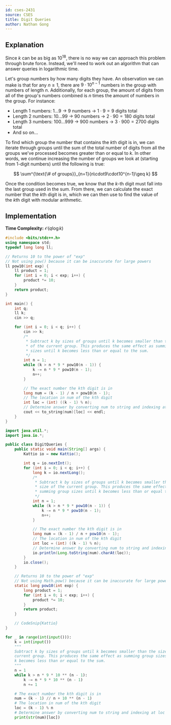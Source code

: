 ```yaml
---
id: cses-2431
source: CSES
title: Digit Queries
author: Nathan Gong
---
```


## Explanation

Since $k$ can be as big as $10^{18}$, there is no way we can approach this
problem through brute force. Instead, we'll need to work out an algorithm that
can answer queries in logarithmic time.

Let's group numbers by how many digits they have. An observation we can
make is that for any $n \geq 1$, there are $9 \cdot 10^{n-1}$ numbers in the
group with numbers of length $n$. Additionally, for each group, the amount of
digits from all of the group's numbers combined is $n$ times the amount of
numbers in the group. For instance:

- Length $1$ numbers: $1$...$9$ -> $9$ numbers -> $1\cdot9=9$ digits total
- Length $2$ numbers: $10...99$ -> $90$ numbers -> $2\cdot90=180$ digits total
- Length $3$ numbers: $100...999$ -> $900$ numbers -> $3\cdot900=2700$ digits
  total
- And so on...

To find which group the number that contains the $k$th digit is in, we can
iterate through groups until the sum of the total number of digits from all the
groups we've processed becomes greater than or equal to $k$. In other words, we
continue increasing the number of groups we look at (starting from $1$-digit
numbers) until the following is true:

$$
\sum^{\text{\# of groups}}_{n=1}{n\cdot9\cdot10^{n-1}\geq k}
$$

Once the condition becomes true, we know that the $k$-th digit must fall into the
last group used in the sum. From there, we can calculate the exact number that
the $k$th digit is in, which we can then use to find the value of the $k$th
digit with modular arithmetic.

## Implementation

**Time Complexity:** $\mathcal{O}(q\log{k})$

<LanguageSection>

<CPPSection>

```cpp
#include <bits/stdc++.h>
using namespace std;
typedef long long ll;

// Returns 10 to the power of "exp"
// Not using pow() because it can be inaccurate for large powers
ll pow10(int exp) {
	ll product = 1;
	for (int i = 0; i < exp; i++) {
		product *= 10;
	}
	return product;
}

int main() {
	int q;
	ll k;	
	cin >> q;

	for (int i = 0; i < q; i++) {
		cin >> k;
		/*
		 * Subtract k by sizes of groups until k becomes smaller than the size
		 * of the current group. This produces the same effect as summing group
		 * sizes until k becomes less than or equal to the sum.
		 */
		int n = 1;
		while (k > n * 9 * pow10(n - 1)) {
			k -= n * 9 * pow10(n - 1);
			n++;
		}

		// The exact number the kth digit is in
		long num = (k - 1) / n + pow10(n - 1);
		// The location in num of the kth digit
		int loc = (int) ((k - 1) % n);
		// Determine answer by converting num to string and indexing at loc
		cout << to_string(num)[loc] << endl;
	}
}
```

</CPPSection>

<JavaSection>

```java
import java.util.*;
import java.io.*;

public class DigitQueries {
	public static void main(String[] args) {
		Kattio io = new Kattio();

		int q = io.nextInt();
		for (int i = 0; i < q; i++) {
			long k = io.nextLong();
			/*
			 * Subtract k by sizes of groups until k becomes smaller than the
			 * size of the current group. This produces the same effect as
			 * summing group sizes until k becomes less than or equal to the sum.
			 */
			int n = 1;
			while (k > n * 9 * pow10(n - 1)) {
				k -= n * 9 * pow10(n - 1);
				n++;
			}

			// The exact number the kth digit is in
			long num = (k - 1) / n + pow10(n - 1);
			// The location in num of the kth digit
			int loc = (int) ((k - 1) % n);
			// Determine answer by converting num to string and indexing at loc
			io.println(Long.toString(num).charAt(loc));
		}
		io.close();
	}

	// Returns 10 to the power of "exp"
	// Not using Math.pow() because it can be inaccurate for large powers
	static long pow10(int exp) {
		long product = 1;
		for (int i = 0; i < exp; i++) {
			product *= 10;
		}
		return product;
	}

	// CodeSnip{Kattio}
}
```

</JavaSection>

<PySection>

```py
for _ in range(int(input())):
	k = int(input())
	"""
	Subtract k by sizes of groups until k becomes smaller than the size of the
	current group. This produces the same effect as summing group sizes until
	k becomes less than or equal to the sum.
	"""
	n = 1
	while k > n * 9 * 10 ** (n - 1):
		k -= n * 9 * 10 ** (n - 1)
		n += 1

	# The exact number the kth digit is in
	num = (k - 1) // n + 10 ** (n - 1)
	# The location in num of the kth digit
	loc = (k - 1) % n
	# Determine answer by converting num to string and indexing at loc
	print(str(num)[loc])
```

</PySection>

</LanguageSection>
